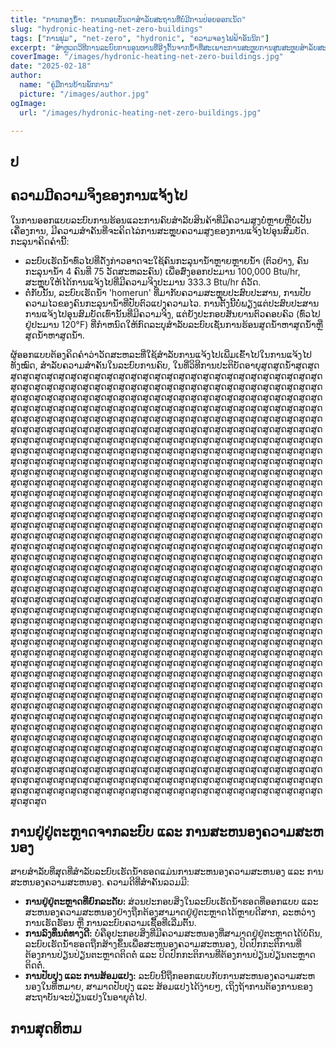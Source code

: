 ```yaml
---
title: "ການກອງນໍ້າ: ການຕອບບັນດາສຳລັບສະຖານທີ່ບໍ່ມີການປ່ອຍອອກເນັດ"
slug: "hydronic-heating-net-zero-buildings"
tags: ["ການຟຸ່ມ", "net-zero", "hydronic", "ຄວາມຈອງໄຟຟ້າອັນນິກ"]
excerpt: "ສຳຫຼວດວິທີການລະບົບການອຸນຫານທີ່ອີງຕົ້ນຈາກນ້ຳທີ່ສະເພາະການສະຫຼຸບການສູນສະຫຼຸບສຳລັບສະຖານທີ່ບໍ່ມີການປ່ອຍອອກຄວາມຮ້ອນຮັກສາທີ່ດີໃນຂະນະທີ່ດຽວກັນ."
coverImage: "/images/hydronic-heating-net-zero-buildings.jpg"
date: "2025-02-18"
author:
  name: "ຄູ່ມືການບ້ານພັກການ"
  picture: "/images/author.jpg"
ogImage:
  url: "/images/hydronic-heating-net-zero-buildings.jpg"

---
```

## ປ
## ຄວາມມີຄວາມຈິງຂອງການແຈ້ງໄປ

ໃນການອອກແບບລະບົບການຮ້ອນແລະການຄົບສຳລັບສິນຄ້າທີ່ມີຄວາມສູງບໍ່ຫຼາຍຫຼືບໍ່ເປັນເຄື່ອງການ, ມີຄວາມສຳຄັນທີ່ຈະຄິດໄລ່ການສະຫຼຸບຄວາມສູງຂອງການແຈ້ງໄປອຸນສົມບັດ. ກະລຸນາຄິດຄໍານີ້:

- ລະບົບເຮັດນ້ຳທົ່ວໄປທີ່ດັ່ງກ່າວອາດຈະໃຊ້ຄົນກະລຸນານ້ຳຫຼາຍຫຼາຍນ້ຳ (ຕົວຢ່າງ, ຄົນກະລຸນານ້ຳ 4 ຄົນທີ່ 75 ວັດສະຫລະຄົນ) ເພື່ອສົ່ງອອກປະມານ 100,000 Btu/hr, ສະຫຼຸບໃຫ້ໄດ້ການແຈ້ງໄປທີ່ມີຄວາມຈິງປະມານ 333.3 Btu/hr ຕໍ່ວັດ.
- ຕໍ່ກັບນັ້ນ, ລະບົບເຮັດນ້ຳ 'homerun' ທີ່ມາກັບຄວາມສະຫຼຸບປະສົບປະສານ, ການປັບຄວາມໄວຂອງຄົນກະລຸນານ້ຳທີ່ປັບຕົວແປງຄວາມໄວ. ການຕັ້ງນີ້ບໍ່ພຽງແຕ່ປະສົບປະສານການແຈ້ງໄປອຸນສົມບັດເທົ່ານັ້ນທີ່ມີຄວາມຈິງ, ແຕ່ຍັງປະກອບສັນຍານຕົວຄອບຄົວ (ທົ່ວໄປຢູ່ປະມານ 120°F) ທີ່ກໍາຫນົດໃຫ້ກົດລະບຸສຳລັບລະບົບເຊັ່ນການຮ້ອນສູດນ້ຳຫາສູດນ້ຳຫຼືສູດນ້ຳຫາສູດນ້ຳ.

ຜູ້ອອກແບບຕ້ອງຄິດຄໍາວ່າວັດສະຫລະທີ່ໃຊ້ສຳລັບການແຈ້ງໄປເພີ່ມເຂົ້າໄປໃນການແຈ້ງໄປທັງໝົດ, ສຳລັບຄວາມສຳຄັນໃນລະບົບການຄົບ, ໃນທີ່ວິທີການປະຕິບັດອາຍຸສູດສູດນ້ຳສູດສູດສູດສູດສູດສູດສູດສູດສູດສູດສູດສູດສູດສູດສູດສູດສູດສູດສູດສູດສູດສູດສູດສູດສູດສູດສູດສູດສູດສູດສູດສູດສູດສູດສູດສູດສູດສູດສູດສູດສູດສູດສູດສູດສູດສູດສູດສູດສູດສູດສູດສູດສູດສູດສູດສູດສູດສູດສູດສູດສູດສູດສູດສູດສູດສູດສູດສູດສູດສູດສູດສູດສູດສູດສູດສູດສູດສູດສູດສູດສູດສູດສູດສູດສູດສູດສູດສູດສູດສູດສູດສູດສູດສູດສູດສູດສູດສູດສູດສູດສູດສູດສູດສູດສູດສູດສູດສູດສູດສູດສູດສູດສູດສູດສູດສູດສູດສູດສູດສູດສູດສູດສູດສູດສູດສູດສູດສູດສູດສູດສູດສູດສູດສູດສູດສູດສູດສູດສູດສູດສູດສູດສູດສູດສູດສູດສູດສູດສູດສູດສູດສູດສູດສູດສູດສູດສູດສູດສູດສູດສູດສູດສູດສູດສູດສູດສູດສູດສູດສູດສູດສູດສູດສູດສູດສູດສູດສູດສູດສູດສູດສູດສູດສູດສູດສູດສູດສູດສູດສູດສູດສູດສູດສູດສູດສູດສູດສູດສູດສູດສູດສູດສູດສູດສູດສູດສູດສູດສູດສູດສູດສູດສູດສູດສູດສູດສູດສູດສູດສູດສູດສູດສູດສູດສູດສູດສູດສູດສູດສູດສູດສູດສູດສູດສູດສູດສູດສູດສູດສູດສູດສູດສູດສູດສູດສູດສູດສູດສູດສູດສູດສູດສູດສູດສູດສູດສູດສູດສູດສູດສູດສູດສູດສູດສູດສູດສູດສູດສູດສູດສູດສູດສູດສູດສູດສູດສູດສູດສູດສູດສູດສູດສູດສູດສູດສູດສູດສູດສູດສູດສູດສູດສູດສູດສູດສູດສູດສູດສູດສູດສູດສູດສູດສູດສູດສູດສູດສູດສູດສູດສູດສູດສູດສູດສູດສູດສູດສູດສູດສູດສູດສູດສູດສູດສູດສູດສູດສູດສູດສູດສູດສູດສູດສູດສູດສູດສູດສູດສູດສູດສູດສູດສູດສູດສູດສູດສູດສູດສູດສູດສູດສູດສູດສູດສູດສູດສູດສູດສູດສູດສູດສູດສູດສູດສູດສູດສູດສູດສູດສູດສູດສູດສູດສູດສູດສູດສູດສູດສູດສູດສູດສູດສູດສູດສູດສູດສູດສູດສູດສູດສູດສູດສູດສູດສູດສູດສູດສູດສູດສູດສູດສູດສູດສູດສູດສູດສູດສູດສູດສູດສູດສູດສູດສູດສູດສູດສູດສູດສູດສູດສູດສູດສູດສູດສູດສູດສູດສູດສູດສູດສູດສູດສູດສູດສູດສູດສູດສູດສູດສູດສູດສູດສູດສູດສູດສູດສູດສູດສູດສູດສູດສູດສູດສູດສູດສູດສູດສູດສູດສູດສູດສູດສູດສູດສູດສູດສູດສູດສູດສູດສູດສູດສູດສູດສູດສູດສູດສູດສູດສູດສູດສູດສູດສູດສູດສູດສູດສູດສູດສູດສູດສູດສູດສູດສູດສູດສູດສູດສູດສູດສູດສູດສູດສູດສູດສູດສູດສູດສູດສູດສູດສູດສູດສູດສູດສູດສູດສູດສູດສູດສູດສູດສູດສູດສູດສູດສູດສູດສູດສູດສູດສູດສູດສູດສູດສູດສູດສູດສູດສູດສູດສູດສູດສູດສູດສູດສູດສູດສູດສູດສູດສູດສູດສູດສູດສູດສູດສູດສູດສູດສູດສູດສູດສູດສູດສູດສູດສູດສູດສູດສູດສູດສູດສູດສູດສູດສູດສູດສູດສູດສູດສູດສູດສູດສູດສູດສູດສູດສູດສູດສູດສູດສູດສູດສູດສູດສູດສູດສູດສູດສູດສູດສູດສູດສູດສູດສູດສູດສູດສູດສູດສູດສູດສູດສູດສູດສູດສູດສູດສູດສູດສູດສູດສູດສູດສູດສູດສູດສູດສູດສູດສູດສູດສູດສູດສູດສູດສູດສູດສູດສູດສູດສູດສູດສູດສູດສູດສູດສູດສູດສູດສູດສູດສູດສູດສູດສູດສູດສູດສູດສູດສູດສູດສູດສູດສູດສູດສູດສູດສູດສູດສູດສູດສູດສູດສູດສູດສູດສູດສູດສູດສູດສູດສູດສູດສູດສູດສູດສູດສູດສູດສູດສູດສູດສູດສູດສູດສູດສູດສູດສູດສູດສູດສູດສູດສູດສູດສູດສູດສູດສູດສູດສູດສູດສູດສູດສູດສູດສູດສູດສູດສູດສູດສູດສູດສູດສູດສູດສູດສູດສູດສູດສູດສູດສູດສູດສູດສູດສູດສູດສູດສູດສູດສູດສູດສູດສູດສູດສູດສູດສູດສູດສູດສູດສູດສູດສູດສູດສູດສູດສູດສູດສູດສູດສູດສູດສູດສູດສູດສູດສູດສູດສູດສູດສູດສູດສູດສູດສູດສູດສູດສູດສູດສູດສູດສູດສູດສູດສູດສູດສູດສູດສູດສູດສູດສູດສູດສູດສູດສູດສູດສູດສູດສູດສູດສູດສູດສູດສູດສູດສູດສູດສູດສູດສູດສູດສູດສູດສູດສູດສູດສູດສູດສູດສູດສູດສູດສູດສູດສູດສູດສູດສູດສູດສູດສູດສູດສູດສູດສູດສູດສູດສູດສູດສູດສູດສູດສູດສູດສູດສູດສູດສູດສູດສູດສູດສູດສູດສູດສູດສູດສູດສູດສູດສູດສູດສູດສູດສູດສູດສູດສູດສູດສູດສູດສູດສູດສູດສູດສູດສູດສູດສູດສູດສູດສູດສູດສູດສູດສູດສູດສູດສູດສູດສູດສູດສູດສູດສູດສູດສູດສູດສູດສູດສູດສູດສູດສູດສູດສູດສູດສູດສູດສູດສູດສູດສູດສູດສູດສູດສູດສູດສູດສູດສູດສູດສູດສູດສູດສູດສູດສູດສູດສູດສູດສູດສູດສູດສູດສູດສູດສູດສູດສູດສູດສູດສູດສູດສູດສູດສູດສູດສູດສູດສູດສູດສູດສູດສູດສູດສູດສູດສູດສູດສູດສູດສູດສູດສູດສູດສູດສູດສູດສູດສູດສູດສູດສູດສູດສູດສູດສູດສູດສູດສູດສູດສູດສູດສູດສູດສູດສູດສູດສູດສູດສູດສູດສູດສູດສູດສູດສູດສູດສູດສູດສູດສູດສູດສູດສູດສູດສູດສູດສູດສູດສູດສູດສູດສູດສູດສູດສູດສູດສູດສູດສູດສູດສູດສູດສູດສູດສູດສູດສູດສູດສູດສູດສູດສູດສູດສູດສູດສູດສູດສູດ
## ການຢູ່ຢູ່ຕະຫຼາດຈາກລະບົບ ແລະ ການສະຫນອງຄວາມສະຫນອງ

ສາຍສຳລັບທີ່ສຸດທີ່ສຳລັບລະບົບເຮັດນ້ຳຮອດແມ່ນການສະຫນອງຄວາມສະຫນອງ ແລະ ການສະຫນອງຄວາມສະຫນອງ. ຄວາມດີທີ່ສຳຄັນລວມມີ:

- **ການຢູ່ຢູ່ຕະຫຼາດທີ່ຍົກລະດັບ:** ສ່ວນປະກອບສິ່ງໃນລະບົບເຮັດນ້ຳຮອດທີ່ອອກແບບ ແລະ ສະຫນອງຄວາມສະຫນອງຢ່າງຖືກຕ້ອງສາມາດຢູ່ຢູ່ຕະຫຼາດໄດ້ຫຼາຍດີສາກ, ລະຫວ່າງການເຮັດຮັອນ ຫຼື ການລະບົບຄວາມເຊື້ອທີ່ເລີ່ມຕົ້ນ.
- **ການລົງທຶນຕໍ່ທາງດີ:** ບໍ່ຄືອຸປະກອບສິ່ງທີ່ມີຄວາມສະຫນອງທີ່ສາມາດຢູ່ຢູ່ຕະຫຼາດໄດ້ບໍ່ດົນ, ລະບົບເຮັດນ້ຳຮອດຖືກສ້າງຂຶ້ນເພື່ອສະຫນອງຄວາມສະຫນອງ, ປິດປົກກະຕິການທີ່ຕ້ອງການປ່ຽນປ່ຽນຕະຫຼາດຕິດຕໍ່ ແລະ ປິດປົກກະຕິການທີ່ຕ້ອງການປ່ຽນປ່ຽນຕະຫຼາດຕິດຕໍ່.
- **ການປັບປຸງ ແລະ ການສ້ອມແປງ:** ລະບົບນີ້ຖືກອອກແບບກັບການສະຫນອງຄວາມສະຫນອງໃນທີ່ຫມາຍ, ສາມາດປັບປຸງ ແລະ ສ້ອມແປງໄດ້ງ່າຍໆ, ເຖິງຖ້າການຕ້ອງການຂອງສະຖາບັນຈະປ່ຽນແປງໃນອາຍຸຕໍ່ໄປ.

## ການສຸດທິຫມ
